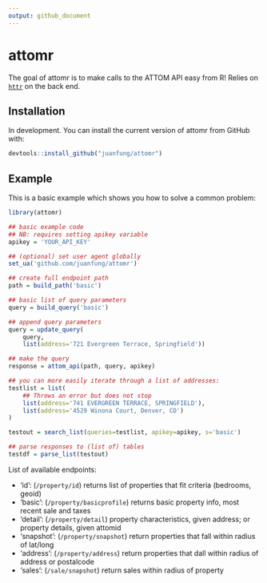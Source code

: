 ```yaml
---
output: github_document
---
```


<!-- README.md is generated from README.Rmd. Please edit that file -->

# attomr

<!-- badges: start -->
<!-- badges: end -->

The goal of attomr is to make calls to the ATTOM API easy from R! Relies on
[`httr`](https://cran.r-project.org/web/packages/httr/vignettes/quickstart.html)
on the back end.

## Installation

In development. You can install the current version of attomr from GitHub with:

``` r
devtools::install_github("juanfung/attomr")
```

## Example

This is a basic example which shows you how to solve a common problem:

``` r
library(attomr)

## basic example code
## NB: requires setting apikey variable
apikey = 'YOUR_API_KEY'

## (optional) set user agent globally
set_ua('github.com/juanfung/attomr')

## create full endpoint path
path = build_path('basic')

## basic list of query parameters
query = build_query('basic')

## append query parameters
query = update_query(
    query,
    list(address='721 Evergreen Terrace, Springfield'))

## make the query
response = attom_api(path, query, apikey)

## you can more easily iterate through a list of addresses:
testlist = list(
    ## Throws an error but does not stop
    list(address='741 EVERGREEN TERRACE, SPRINGFIELD'),
    list(address='4529 Winona Court, Denver, CO')
)

testout = search_list(queries=testlist, apikey=apikey, s='basic')

## parse responses to (list of) tables
testdf = parse_list(testout)

```

List of available endpoints:

- 'id': (`/property/id`) returns list of properties that fit criteria (bedrooms, geoid)
- 'basic': (`/property/basicprofile`) returns basic property info, most recent sale and taxes
- 'detail': (`/property/detail`) property characteristics, given address; or property details, given attomid
- 'snapshot': (`/property/snapshot`) return properties that fall within radius of lat/long
- 'address': (`/property/address`) return properties that dall within radius of address or postalcode
- 'sales': (`/sale/snapshot`) return sales within radius of property
